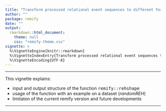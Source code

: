 ```yaml
---
title: "Transform processed relational event sequences to different formats"
author: ""
package: remify
date: ""
output: 
  rmarkdown::html_document:
    theme: null
    css: "remify-theme.css"
vignette: >
  %\VignetteEngine{knitr::rmarkdown}
  %\VignetteIndexEntry{Transform processed relational event sequences to different formats}
  %\VignetteEncoding{UTF-8}
---
```


---

This vignette explains:

-  input and output structure of the function <tt>remify::rehshape</tt>
-  usage of the function with an example on a dataset (_randomREH_)
-  limitaton of the current remify version and future developments

---




